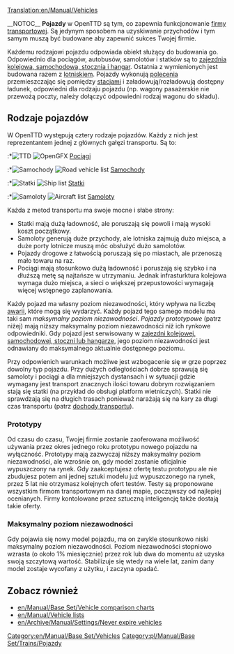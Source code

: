 [[Translation:en/Manual/Vehicles]]
{{pl/Tłumaczenie|oryg. = en/Manual/Vehicles
|z     = en
|Postępy = 70
}}
{{pl/Spis treści}}

{{en/Warning| Stronka gotowa do tłumaczenia zapraszam.}}
__NOTOC__
'''Pojazdy''' w OpenTTD są tym, co zapewnia funkcjonowanie [[pl/Manual/Firma transportowa | firmy transportowej]]. Są jedynym sposobem na uzyskiwanie przychodów i tym samym muszą być budowane aby zapewnić sukces Twojej firmie.

Każdemu rodzajowi pojazdu odpowiada obiekt służący do budowania go. Odpowiednio dla pociągów, autobusów, samolotów i statków są to [[pl/Zajezdnia kolejowa, samochodowa, stocznia i hangar | zajezdnia kolejowa, samochodowa, stocznia i hangar]]. Ostatnia z wymienionych jest budowana razem z [[pl/Lotnisko | lotniskiem]]. Pojazdy wykonują [[pl/Manual/Polecenia | polecenia]] przemieszczając się pomiędzy [[pl/Manual/Stacje | stacjami]] i załadowują/rozładowują dostępny ładunek, odpowiedni dla rodzaju pojazdu (np. wagony pasażerskie nie przewożą poczty, należy dołączyć odpowiedni rodzaj wagonu do składu).

== Rodzaje pojazdów ==
W OpenTTD występują cztery rodzaje pojazdów. Każdy z nich jest reprezentantem jednej z głównych gałęzi transportu. Są to:

:*[[File:en/Manual/Manual html m16a497ce.png|TTD]] [[File:en/Train Information button.png|OpenGFX]] [[pl/Manual/Pociągi|Pociągi]]
:*[[File:en/Manual/Manual html m3518e48c.png|Samochody]] [[File:en/Road Vehicle Information button.png|Road vehicle list]] [[pl/Manual/Pojazdy drogowe|Samochody]]
:*[[File:en/Manual/Manual html 53123a33.png|Statki]] [[File:en/Ship Information button.png|Ship list]] [[pl/Manual/Statki|Statki]]
:*[[File:en/Manual/Manual html 442702e6.png|Samoloty]] [[File:en/Aircraft Information button.png|Aircraft list]] [[pl/Manual/Samoloty|Samoloty]]

Każda z metod transportu ma swoje mocne i słabe strony:
*Statki mają dużą ładowność, ale poruszają się powoli i mają wysoki koszt początkowy.
*Samoloty generują duże przychody, ale lotniska zajmują dużo miejsca, a duże porty lotnicze muszą móc obsłużyć dużo samolotów.
*Pojazdy drogowe z łatwością poruszają się po miastach, ale przenoszą mało towaru na raz.
*Pociągi mają stosunkowo dużą ładowność i poruszają się szybko i na dłuższą metę są najtańsze w utrzymaniu. Jednak infrasturktura kolejowa wymaga dużo miejsca, a sieci o większej przepustowości wymagają więcej wstępnego zaplanowania.

Każdy pojazd ma własny poziom niezawodności, który wpływa na liczbę [[pl/Awaria | awarii]], które mogą się wydarzyć. Każdy pojazd tego samego modelu ma taki sam ''maksymalny poziom niezawodności''. ''Pojazdy prototypowe'' (patrz niżej) mają niższy maksymalny poziom niezawodności niż ich rynkowe odpowiedniki. Gdy pojazd jest serwisowany w [[pl/Zajezdnia kolejowa, samochodowa, stocznia i hangar | zajezdni kolejowej, samochodowej, stoczni lub hangarze]], jego poziom niezawodności jest odnawiany do maksymalnego aktualnie dostępnego poziomu. 

Przy odpowienich warunkach możliwe jest wzbogacenie się w grze poprzez dowolny typ pojazdu. Przy dużych odległościach dobrze sprawują się samoloty i pociągi a dla mniejszych dystansach i w sytuacji gdzie wymagany jest transport znacznych ilości towaru dobrym rozwiązaniem stają się statki (na przykład do obsługi platform wietniczych). Statki nie sprawdzają się na długich trasach ponieważ narażają się na kary za długi czas transportu (patrz [[pl/Dochody transportu | dochody transportu]]).

=== Prototypy ===

Od czasu do czasu, Twojej firmie zostanie zaoferowana możliwość używania przez okres jednego roku prototypu nowego pojazdu na wyłączność. Prototypy mają zazwyczaj niższy maksymalny poziom niezawodności, ale wzrośnie on, gdy model zostanie oficjalnie wypuszczony na rynek. Gdy zaakceptujesz ofertę testu prototypu ale nie zbudujesz potem ani jednej sztuki modelu już wypuszczonego na rynek, przez 5 lat nie otrzymasz kolejnych ofert testów. Testy są proponowane wszystkim firmom transportowym na danej mapie, począwszy od najlepiej ocenianych. Firmy kontolowane przez sztuczną inteligencję także dostają takie oferty.

=== Maksymalny poziom niezawodności ===

Gdy pojawia się nowy model pojazdu, ma on zwykle stosunkowo niski maksymalny poziom niezawodności. Poziom niezawodności stopniowo wzrasta (o około 1% miesięcznie) przez rok lub dwa do momentu aż uzyska swoją szczytową wartość. Stabilizuje się wtedy na wiele lat, zanim dany model zostaje wycofany z użytku, i zaczyna opadać.

==Zobacz również==
*[[en/Manual/Base Set/Vehicle comparison charts]]
*[[en/Manual/Vehicle lists]]
*[[en/Archive/Manual/Settings/Never expire vehicles]]
[[Category:en/Manual/Base Set/Vehicles]][[Category:pl/Manual/Base Set/Trains/Pojazdy]]